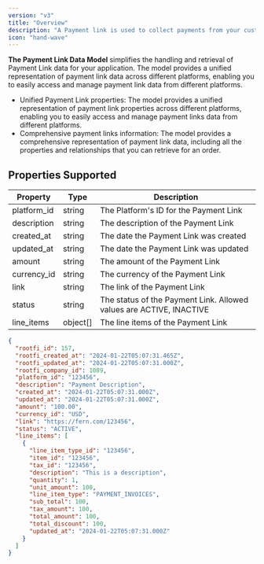 ```yaml
---
version: "v3"
title: "Overview"
description: "A Payment link is used to collect payments from your customers. You can send a payment link to your customers via email, SMS, WhatsApp, or any other messaging app. When your customer clicks on the link, they will be redirected to a payment page where they can complete the payment."
icon: "hand-wave"
---
```


**The Payment Link Data Model** simplifies the handling and retrieval of Payment Link data for your application. The model provides a unified representation of payment link data across different platforms, enabling you to easily access and manage payment link data from different platforms.

- Unified Payment Link properties: The model provides a unified representation of payment link properties across different platforms, enabling you to easily access and manage payment links data from different platforms.
- Comprehensive payment links information: The model provides a comprehensive representation of payment link data, including all the properties and relationships that you can retrieve for an order.

## Properties Supported

| Property    | Type     | Description                                                         |
| ----------- | -------- | ------------------------------------------------------------------- |
| platform_id | string   | The Platform's ID for the Payment Link                              |
| description | string   | The description of the Payment Link                                 |
| created_at  | string   | The date the Payment Link was created                               |
| updated_at  | string   | The date the Payment Link was updated                               |
| amount      | string   | The amount of the Payment Link                                      |
| currency_id | string   | The currency of the Payment Link                                    |
| link        | string   | The link of the Payment Link                                        |
| status      | string   | The status of the Payment Link. Allowed values are ACTIVE, INACTIVE |
| line_items  | object[] | The line items of the Payment Link                                  |

<ResponseExample name="The Payment Link Object" >

```json The Payment Link Response Object
{
  "rootfi_id": 157,
  "rootfi_created_at": "2024-01-22T05:07:31.465Z",
  "rootfi_updated_at": "2024-01-22T05:07:31.000Z",
  "rootfi_company_id": 1089,
  "platform_id": "123456",
  "description": "Payment Description",
  "created_at": "2024-01-22T05:07:31.000Z",
  "updated_at": "2024-01-22T05:07:31.000Z",
  "amount": "100.00",
  "currency_id": "USD",
  "link": "https://fern.com/123456",
  "status": "ACTIVE",
  "line_items": [
    {
      "line_item_type_id": "123456",
      "item_id": "123456",
      "tax_id": "123456",
      "description": "This is a description",
      "quantity": 1,
      "unit_amount": 100,
      "line_item_type": "PAYMENT_INVOICES",
      "sub_total": 100,
      "tax_amount": 100,
      "total_amount": 100,
      "total_discount": 100,
      "updated_at": "2024-01-22T05:07:31.000Z"
    }
  ]
}
```

</ResponseExample>
